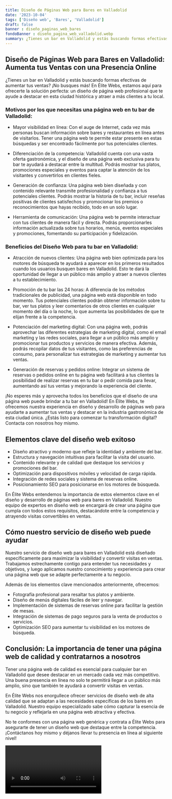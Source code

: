 ```yaml
---
title: Diseño de Páginas Web para Bares en Valladolid
date: '2023-10-04'
tags: ['Diseño web', 'Bares', 'Valladolid']
draft: false
banner : diseño_paginas_web_bares
fondoBanner : diseño_pagina_web_valladolid.webp
summary: ¿Tienes un bar en Valladolid y estás buscando formas efectivas de aumentar tus ventas? ¡No busques más! En Élite Webs, estamos aquí para ofrecerte la solución perfecta un diseño de página web profesional que te ayude a destacar en esta ciudad histórica y atraer a más clientes a tu local.
---
```


## Diseño de Páginas Web para Bares en Valladolid: Aumenta tus Ventas con una Presencia Online

¿Tienes un bar en Valladolid y estás buscando formas efectivas de aumentar tus ventas? ¡No busques más! En Élite Webs, estamos aquí para ofrecerte la solución perfecta: un diseño de página web profesional que te ayude a destacar en esta ciudad histórica y atraer a más clientes a tu local.

### Motivos por los que necesitas una página web en tu bar de Valladolid:

- Mayor visibilidad en línea: Con el auge de Internet, cada vez más personas buscan información sobre bares y restaurantes en línea antes de visitarlos. Tener una página web te permite estar presente en estas búsquedas y ser encontrado fácilmente por tus potenciales clientes.

- Diferenciación de la competencia: Valladolid cuenta con una vasta oferta gastronómica, y el diseño de una página web exclusiva para tu bar te ayudará a destacar entre la multitud. Podrás mostrar tus platos, promociones especiales y eventos para captar la atención de los visitantes y convertirlos en clientes fieles.

- Generación de confianza: Una página web bien diseñada y con contenido relevante transmite profesionalidad y confianza a tus potenciales clientes. Podrás mostrar la historia de tu bar, incluir reseñas positivas de clientes satisfechos y promocionar los premios o reconocimientos que hayas recibido, todo en un solo lugar.

- Herramienta de comunicación: Una página web te permite interactuar con tus clientes de manera fácil y directa. Podrás proporcionarles información actualizada sobre tus horarios, menús, eventos especiales y promociones, fomentando su participación y fidelización.

### Beneficios del Diseño Web para tu bar en Valladolid:

- Atracción de nuevos clientes: Una página web bien optimizada para los motores de búsqueda te ayudará a aparecer en los primeros resultados cuando los usuarios busquen bares en Valladolid. Esto te dará la oportunidad de llegar a un público más amplio y atraer a nuevos clientes a tu establecimiento.

- Promoción de tu bar las 24 horas: A diferencia de los métodos tradicionales de publicidad, una página web está disponible en todo momento. Tus potenciales clientes podrán obtener información sobre tu bar, ver tus platos y leer comentarios de otros clientes en cualquier momento del día o la noche, lo que aumenta las posibilidades de que te elijan frente a la competencia.

- Potenciación del marketing digital: Con una página web, podrás aprovechar las diferentes estrategias de marketing digital, como el email marketing y las redes sociales, para llegar a un público más amplio y promocionar tus productos y servicios de manera efectiva. Además, podrás recopilar datos de tus visitantes, como las preferencias de consumo, para personalizar tus estrategias de marketing y aumentar tus ventas.

- Generación de reservas y pedidos online: Integrar un sistema de reservas o pedidos online en tu página web facilitará a tus clientes la posibilidad de realizar reservas en tu bar o pedir comida para llevar, aumentando así tus ventas y mejorando la experiencia del cliente.

¡No esperes más y aprovecha todos los beneficios que el diseño de una página web puede brindar a tu bar en Valladolid! En Élite Webs, te ofrecemos nuestra experiencia en diseño y desarrollo de páginas web para ayudarte a aumentar tus ventas y destacar en la industria gastronómica de esta ciudad única. ¿Estás listo para comenzar tu transformación digital? Contacta con nosotros hoy mismo.

<GifSeo />

<Cta />

## Elementos clave del diseño web exitoso

- Diseño atractivo y moderno que refleje la identidad y ambiente del bar.
- Estructura y navegación intuitivas para facilitar la visita del usuario.
- Contenido relevante y de calidad que destaque los servicios y promociones del bar.
- Optimización para dispositivos móviles y velocidad de carga rápida.
- Integración de redes sociales y sistema de reservas online.
- Posicionamiento SEO para posicionarse en los motores de búsqueda.

En Élite Webs entendemos la importancia de estos elementos clave en el diseño y desarrollo de páginas web para bares en Valladolid. Nuestro equipo de expertos en diseño web se encargará de crear una página que cumpla con todos estos requisitos, destacándote entre la competencia y atrayendo visitas convertibles en ventas.

## Cómo nuestro servicio de diseño web puede ayudar

Nuestro servicio de diseño web para bares en Valladolid está diseñado específicamente para maximizar la visibilidad y convertir visitas en ventas. Trabajamos estrechamente contigo para entender tus necesidades y objetivos, y luego aplicamos nuestro conocimiento y experiencia para crear una página web que se adapte perfectamente a tu negocio.

Además de los elementos clave mencionados anteriormente, ofrecemos:

- Fotografía profesional para resaltar tus platos y ambiente.
- Diseño de menús digitales fáciles de leer y navegar.
- Implementación de sistemas de reservas online para facilitar la gestión de mesas.
- Integración de sistemas de pago seguros para la venta de productos o servicios.
- Optimización SEO para aumentar tu visibilidad en los motores de búsqueda.

## Conclusión: La importancia de tener una página web de calidad y contratarnos a nosotros

Tener una página web de calidad es esencial para cualquier bar en Valladolid que desee destacar en un mercado cada vez más competitivo. Una buena presencia en línea no solo te permitirá llegar a un público más amplio, sino que también te ayudará a convertir visitas en ventas.

En Élite Webs nos enorgullece ofrecer servicios de diseño web de alta calidad que se adaptan a las necesidades específicas de los bares en Valladolid. Nuestro equipo especializado sabe cómo capturar la esencia de tu negocio y reflejarla en una página web atractiva y efectiva.

No te conformes con una página web genérica y contrata a Élite Webs para asegurarte de tener un diseño web que destaque entre la competencia. ¡Contáctanos hoy mismo y déjanos llevar tu presencia en línea al siguiente nivel!

<Video />

<CtaBot job='Bares' city='Valladolid'/>

<Gmaps query='Valladolid+españa+maps' />